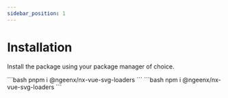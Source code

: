 ```yaml
---
sidebar_position: 1
---
```



# Installation

Install the package using your package manager of choice.

<Tabs>
  <TabItem value="pnpm" label="PNPM" default>
    ```bash
pnpm i @ngeenx/nx-vue-svg-loaders
    ```
  </TabItem>
  <TabItem value="npm" label="NPM">
    ```bash
npm i @ngeenx/nx-vue-svg-loaders
    ```
  </TabItem>
</Tabs>
